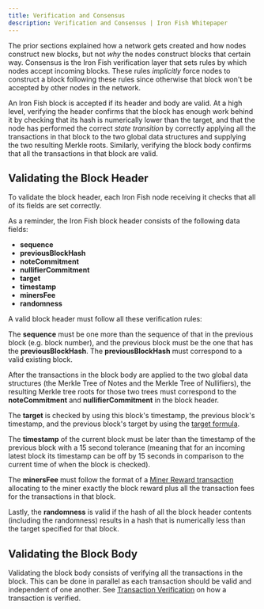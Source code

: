 ```yaml
---
title: Verification and Consensus
description: Verification and Consensus | Iron Fish Whitepaper
---
```


The prior sections explained how a network gets created and how nodes construct new blocks, but not _why_ the nodes construct blocks that certain way. Consensus is the Iron Fish verification layer that sets rules by which nodes accept incoming blocks. These rules _implicitly_ force nodes to construct a block following these rules since otherwise that block won't be accepted by other nodes in the network.

An Iron Fish block is accepted if its header and body are valid. At a high level, verifying the header confirms that the block has enough work behind it by checking that its hash is numerically lower than the target, and that the node has performed the correct _state transition_ by correctly applying all the transactions in that block to the two global data structures and supplying the two resulting Merkle roots. Similarly, verifying the block body confirms that all the transactions in that block are valid.

## Validating the Block Header

To validate the block header, each Iron Fish node receiving it checks that all of its fields are set correctly.

As a reminder, the Iron Fish block header consists of the following data fields:

- **sequence**
- **previousBlockHash**
- **noteCommitment**
- **nullifierCommitment**
- **target**
- **timestamp**
- **minersFee**
- **randomness**

A valid block header must follow all these verification rules:

The **sequence** must be one more than the sequence of that in the previous block (e.g. block number), and the previous block must be the one that has the **previousBlockHash**. The **previousBlockHash** must correspond to a valid existing block.

After the transactions in the block body are applied to the two global data structures (the Merkle Tree of Notes and the Merkle Tree of Nullifiers), the resulting Merkle tree roots for those two trees must correspond to the **noteCommitment** and **nullifierCommitment** in the block header.

The **target** is checked by using this block's timestamp, the previous block's timestamp, and the previous block's target by using the [target formula](4_mining.md#target).

The **timestamp** of the current block must be later than the timestamp of the previous block with a 15 second tolerance (meaning that for an incoming latest block its timestamp can be off by 15 seconds in comparison to the current time of when the block is checked).

The **minersFee** must follow the format of a [Miner Reward transaction](6_transaction.md#miner-reward-transaction) allocating to the miner exactly the block reward plus all the transaction fees for the transactions in that block.

Lastly, the **randomness** is valid if the hash of all the block header contents (including the randomness) results in a hash that is numerically less than the target specified for that block.

## Validating the Block Body

Validating the block body consists of verifying all the transactions in the block. This can be done in parallel as each transaction should be valid and independent of one another. See [Transaction Verification](6_transaction.md#transaction-verification) on how a transaction is verified.
